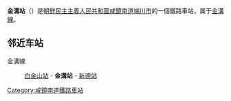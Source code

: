 {{unreferenced|time=2015-02-18T05:58:33+00:00}}
{{朝鮮半島車站資訊
|公司色 = blue
|文字色 = 
|站名 = 金溝站
|圖片 = 
|pxl = 
|圖片說明 =
|前一站 = [[白金山站|白金山]]
|前一站距離 = 
|後一站距離 = 
|後一站 = [[新德站|新德]]
|所屬路線 = [[金溝線|金溝線]]
|距離 = 
|起點站 = [[汝海津站|汝海津]]
|諺文 = 금골역
|朝鮮漢字 = 金골驛
|文觀部式 = 
|馬-賴式 = Kŭmgol-yŏk
|副站名 = 
|車站編號 = 
|停站路線數 = 
|所屬公司 = [[朝鮮民主主義人民共和國鐵道省|朝鮮民主主義人民共和國鐵道省]]
|所在地 =[[咸鏡南道|咸鏡南道]][[端川市|端川市]]
|車站構造 = 地面车站
|月台配置 = 
|啟用年月日 =
|廢站年月日 = 
|上下車人次 = 
|統計年度 = 
|轉車 = 
|備註 = 
|全寬備註 = 
}}

'''金溝站'''（{{lang-ko|금골역}}）是[[朝鮮民主主義人民共和國|朝鮮民主主義人民共和國]][[咸鏡南道|咸鏡南道]][[端川市|端川市]]的一個鐵路車站，属于[[金溝線|金溝線]]。

==邻近车站==
金溝線
:[[白金山站|白金山站]] - '''金溝站''' - [[新德站|新德站]]

{{朝鲜铁路小作品}}

{{金溝線}}

[[Category:咸鏡南道鐵路車站|Category:咸鏡南道鐵路車站]]
